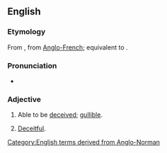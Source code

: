 ==English==
{{root|en|ine-pro|*keh₂p-}}

===Etymology===
From {{inh|en|enm|deceivable}}, from [[Anglo-French]]; equivalent to {{suffix|en|deceive|able}}.

===Pronunciation===
* {{IPA|en|/dɪˈsiːvəbl̩/}}

===Adjective===
{{en-adj}}

# Able to be [[deceived]]; [[gullible]].
# {{lb|en|obsolete}} [[deceitful|Deceitful]].

[[Category:English terms derived from Anglo-Norman]]